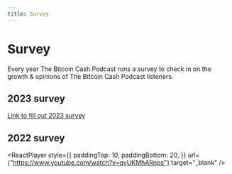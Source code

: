 ```yaml
---
title: Survey
---
```



# Survey

Every year The Bitcoin Cash Podcast runs a survey to check in on the growth & opinions of The Bitcoin Cash Podcast listeners.

## 2023 survey

[Link to fill out 2023 survey](https://docs.google.com/forms/d/e/1FAIpQLSemDvSe6DljXz993tFKokZFj2OZKVfXMb9bYeUH3E-YstrZmQ/viewform?usp=sharing)

## 2022 survey

<ReactPlayer
  style={{
    paddingTop: 10,
    paddingBottom: 20,
  }}
  url={"https://www.youtube.com/watch?v=qyUKMhARnps"}
  target="_blank"
/>
